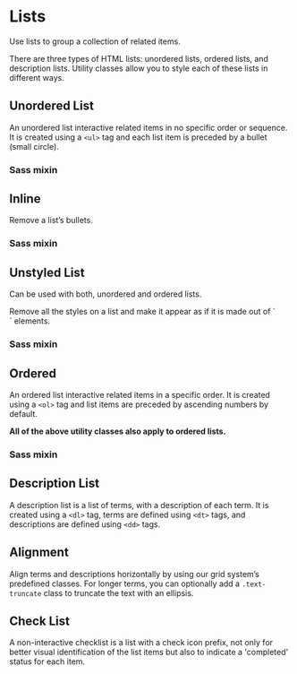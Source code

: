 
<Meta of={ListStories} />

# Lists

<p className="lead">Use lists to group a collection of related items.</p>

There are three types of HTML lists: unordered lists, ordered lists, and description lists.
Utility classes allow you to style each of these lists in different ways.

## Unordered List

An unordered list interactive related items in no specific order or sequence.
It is created using a `<ul>` tag and each list item is preceded by a bullet (small circle).

<Canvas of={ListStories.UnorderedList} sourceState="shown" />

### Sass mixin

<Source language="scss" dark code={SampleListBullet}></Source>

## Inline

Remove a list’s bullets.

<Canvas of={ListStories.InlineList} sourceState="shown" />

### Sass mixin

<Source language="scss" dark code={SampleListInline}></Source>

## Unstyled List

<p className="banner banner-info banner-md">Can be used with both, unordered and ordered lists.</p>
Remove all the styles on a list and make it appear as if it is made out of `<div>` elements.

<Canvas of={ListStories.UnstyledList} sourceState="shown" />

### Sass mixin

<Source language="scss" dark code={SampleListUnstyled}></Source>

## Ordered

An ordered list interactive related items in a specific order.
It is created using a `<ol>` tag and list items are preceded by ascending numbers by default.

<strong>All of the above utility classes also apply to ordered lists.</strong>

<Canvas of={ListStories.OrderedList} sourceState="shown" />

### Sass mixin

<Source language="scss" dark code={SampleListNumber}></Source>

## Description List

A description list is a list of terms, with a description of each term.
It is created using a `<dl>` tag, terms are defined using `<dt>` tags, and descriptions are defined using `<dd>` tags.

<Canvas of={ListStories.DescriptionList} sourceState="shown" />

## Alignment

Align terms and descriptions horizontally by using our grid system’s predefined classes.
For longer terms, you can optionally add a `.text-truncate` class to truncate the text with an ellipsis.

<Canvas of={ListStories.DescriptionListUsingGrid} sourceState="shown" />

## Check List

A non-interactive checklist is a list with a check icon prefix, not only for better visual identification of the list items but also to indicate a 'completed' status for each item.

<Canvas of={ListStories.CheckList} sourceState="shown" />
